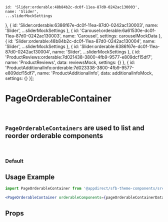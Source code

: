 
    id: 'Slider:orderable:48b84b2c-dc0f-11ea-87d0-0242ac130003',
    name: 'Slider',
    ...sliderMockSettings
}, {
    id: 'Slider:orderable:6386f67e-dc0f-11ea-87d0-0242ac130003',
    name: 'Slider',
    ...sliderMockSettings
}, {
    id: 'Carousel:orderable:6a61530e-dc0f-11ea-87d0-0242ac130003',
    name: 'Carousel',
    settings: carouselMockData
}, {
    id: 'Slider:orderable:48b84b2c-dc0f-11ea-87d0-0242ac130004',
    name: 'Slider',
    ...sliderMockSettings
}, {
    id: 'Slider:orderable:6386f67e-dc0f-11ea-87d0-0242ac130004',
    name: 'Slider',
    ...sliderMockSettings
}, {
    id: 'ProductReviews:orderable:7d021438-3800-4fb9-9577-e809dcf15df7',
    name: 'ProductReviews',
    data: reviewsMock,
    settings: {}
}, {
    id: 'ProductAdditionalInfo:orderable:7d023338-3800-4fb9-9577-e809dcf15df7',
    name: 'ProductAdditionalInfo',
    data: additionalInfoMock,
    settings: {}
}];

<Meta of={PageOrderableContainerStories} />

# PageOrderableContainer

<br />

## `PageOrderableContainers` are used to list and reorder orderable components

<br />

### Default

<Canvas>
  <Story of={PageOrderableContainerStories.Default} />
</Canvas>

## Usage Example

<CollapsibleJsonSnippet summary="pageOrderableContainerData" code={defaultOrderableComponents} />

```jsx
import PageOrderableContainer from '@appdirect/sfb-theme-components/src/components/page-orderable-container/PageOrderableContainer';

<PageOrderableContainer orderableComponents={pageOrderableContainerData} />
```

## Props

<ArgsTable of={PageOrderableContainer} />

